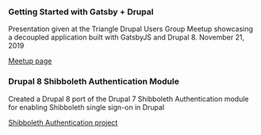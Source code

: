 <!-- ### Eleventy XLSX Plugin

Created a plugin that converts excel spreadsheets to json data files and saves the output for use on eleventy sites.

[npm package](https://www.npmjs.com/package/eleventy-plugin-xlsx) -->

### Getting Started with Gatsby + Drupal

Presentation given at the Triangle Drupal Users Group Meetup showcasing a
decoupled application built with GatsbyJS and Drupal 8. <time dateTime="2019-11-21">November 21, 2019</time>

[Meetup page](https://www.meetup.com/TriDUG/events/twctrlyzpblc/)

### Drupal 8 Shibboleth Authentication Module

Created a Drupal 8 port of the Drupal 7 Shibboleth Authentication module for
enabling Shibboleth single sign-on in Drupal

[Shibboleth Authentication project](https://www.drupal.org/project/shib_auth)
